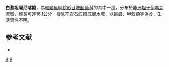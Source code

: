 {{Speciesbox
| taxon = Tanganikallabes alboperca
| binomial_authority = [[Wright|Wright]] & [[Bailey|Bailey]], 2012
| status = NE
| status_system = IUCN3.1
}}

'''白蓋坦噶尼喀鯰'''，為[[輻鰭魚綱|輻鰭魚綱]][[鯰形目|鯰形目]][[塘虱魚科|塘虱魚科]]的其中一[[種|種]]，分布於[[非洲|非洲]][[坦干伊喀湖|坦干伊喀湖]]流域，體長可達16.1公分，棲息在岩石底質底層水域，以[[昆蟲|昆蟲]]、[[甲殼類|甲殼類]]等為食，生活習性不明。

==参考文献==
*{{FishBase_species|genus=Tanganikallabes|species=alboperca|year=2015|month=5}}

{{Taxonbar}}
[[Category:2012年描述的鱼类|B]]
[[Category:坦噶尼喀鯰屬|B]]